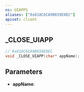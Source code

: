 ```yaml
---
ns: UIAPPS
aliases: ["0x818C6CA9B659E8EC"]
apiset: client
---
```

## _CLOSE_UIAPP

```c
// 0x818C6CA9B659E8EC
void _CLOSE_UIAPP(char* appName);
```


## Parameters
* **appName**: